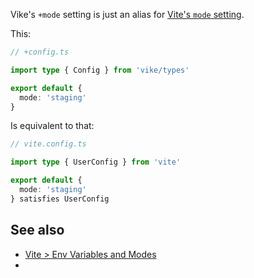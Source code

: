 
Vike's `+mode` setting is just an alias for [Vite's `mode` setting](https://vite.dev/guide/env-and-mode.html#modes).

This:

```ts
// +config.ts

import type { Config } from 'vike/types'

export default {
  mode: 'staging'
}
```

Is equivalent to that:

```ts
// vite.config.ts

import type { UserConfig } from 'vite'

export default {
  mode: 'staging'
} satisfies UserConfig
```

## See also

- [Vite > Env Variables and Modes](https://vite.dev/guide/env-and-mode.html)
- <Link href="/settings" />
